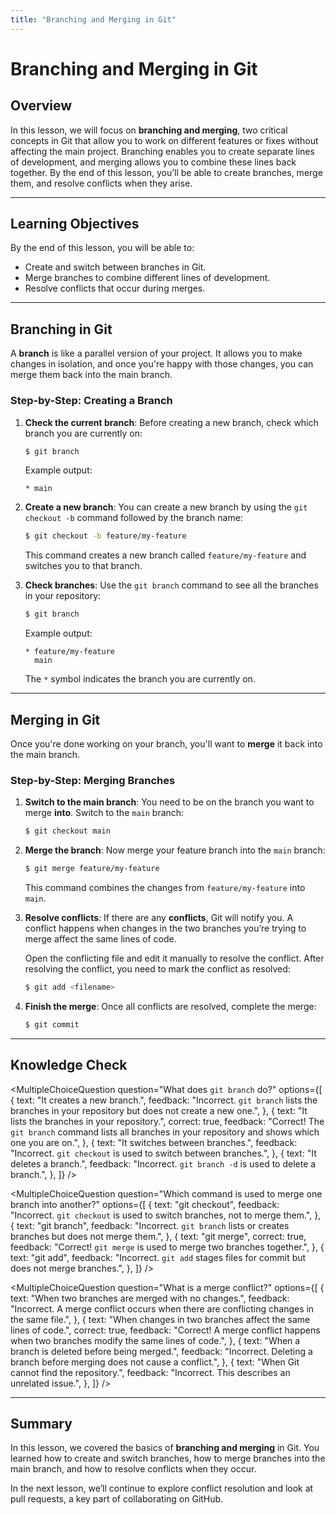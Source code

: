 ```yaml
---
title: "Branching and Merging in Git"
---
```



# Branching and Merging in Git

## Overview

In this lesson, we will focus on **branching and merging**, two critical concepts in Git that allow you to work on different features or fixes without affecting the main project. Branching enables you to create separate lines of development, and merging allows you to combine these lines back together. By the end of this lesson, you’ll be able to create branches, merge them, and resolve conflicts when they arise.

---

## Learning Objectives

By the end of this lesson, you will be able to:

- Create and switch between branches in Git.
- Merge branches to combine different lines of development.
- Resolve conflicts that occur during merges.

---

## Branching in Git

A **branch** is like a parallel version of your project. It allows you to make changes in isolation, and once you're happy with those changes, you can merge them back into the main branch.

### Step-by-Step: Creating a Branch

1. **Check the current branch**:
   Before creating a new branch, check which branch you are currently on:

   ```bash
   $ git branch
   ```

   Example output:

   ```
   * main
   ```

2. **Create a new branch**:
   You can create a new branch by using the `git checkout -b` command followed by the branch name:

   ```bash
   $ git checkout -b feature/my-feature
   ```

   This command creates a new branch called `feature/my-feature` and switches you to that branch.

3. **Check branches**:
   Use the `git branch` command to see all the branches in your repository:

   ```bash
   $ git branch
   ```

   Example output:

   ```
   * feature/my-feature
     main
   ```

   The `*` symbol indicates the branch you are currently on.

---

## Merging in Git

Once you're done working on your branch, you'll want to **merge** it back into the main branch.

### Step-by-Step: Merging Branches

1. **Switch to the main branch**:
   You need to be on the branch you want to merge **into**. Switch to the `main` branch:

   ```bash
   $ git checkout main
   ```

2. **Merge the branch**:
   Now merge your feature branch into the `main` branch:

   ```bash
   $ git merge feature/my-feature
   ```

   This command combines the changes from `feature/my-feature` into `main`.

3. **Resolve conflicts**:
   If there are any **conflicts**, Git will notify you. A conflict happens when changes in the two branches you’re trying to merge affect the same lines of code.

   Open the conflicting file and edit it manually to resolve the conflict. After resolving the conflict, you need to mark the conflict as resolved:

   ```bash
   $ git add <filename>
   ```

4. **Finish the merge**:
   Once all conflicts are resolved, complete the merge:
   ```bash
   $ git commit
   ```

---

## Knowledge Check

<MultipleChoiceQuestion
  question="What does `git branch` do?"
  options={[
    {
      text: "It creates a new branch.",
      feedback:
        "Incorrect. `git branch` lists the branches in your repository but does not create a new one.",
    },
    {
      text: "It lists the branches in your repository.",
      correct: true,
      feedback:
        "Correct! The `git branch` command lists all branches in your repository and shows which one you are on.",
    },
    {
      text: "It switches between branches.",
      feedback: "Incorrect. `git checkout` is used to switch between branches.",
    },
    {
      text: "It deletes a branch.",
      feedback: "Incorrect. `git branch -d` is used to delete a branch.",
    },
  ]}
/>

<MultipleChoiceQuestion
  question="Which command is used to merge one branch into another?"
  options={[
    {
      text: "git checkout",
      feedback:
        "Incorrect. `git checkout` is used to switch branches, not to merge them.",
    },
    {
      text: "git branch",
      feedback:
        "Incorrect. `git branch` lists or creates branches but does not merge them.",
    },
    {
      text: "git merge",
      correct: true,
      feedback: "Correct! `git merge` is used to merge two branches together.",
    },
    {
      text: "git add",
      feedback:
        "Incorrect. `git add` stages files for commit but does not merge branches.",
    },
  ]}
/>

<MultipleChoiceQuestion
  question="What is a merge conflict?"
  options={[
    {
      text: "When two branches are merged with no changes.",
      feedback:
        "Incorrect. A merge conflict occurs when there are conflicting changes in the same file.",
    },
    {
      text: "When changes in two branches affect the same lines of code.",
      correct: true,
      feedback:
        "Correct! A merge conflict happens when two branches modify the same lines of code.",
    },
    {
      text: "When a branch is deleted before being merged.",
      feedback:
        "Incorrect. Deleting a branch before merging does not cause a conflict.",
    },
    {
      text: "When Git cannot find the repository.",
      feedback: "Incorrect. This describes an unrelated issue.",
    },
  ]}
/>

---

## Summary

In this lesson, we covered the basics of **branching and merging** in Git. You learned how to create and switch branches, how to merge branches into the main branch, and how to resolve conflicts when they occur.

In the next lesson, we’ll continue to explore conflict resolution and look at pull requests, a key part of collaborating on GitHub.
